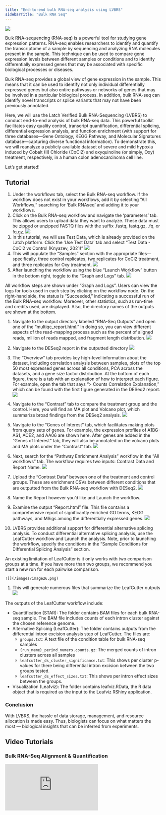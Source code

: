 ```yaml
---
title: "End-to-end bulk RNA-seq analysis using LVBRS"
sidebarTitle: "Bulk RNA Seq"
---
```


<Frame caption="Image generated using DALL·E 2 from OpenAI">
  <img src="/images/dna.png" />
</Frame>

Bulk RNA-sequencing (RNA-seq) is a powerful tool for studying gene expression patterns. RNA-seq enables researchers to identify and quantify the transcriptome of a sample by sequencing and analyzing RNA molecules present in the sample. This technique can be used to compare gene expression levels between different samples or conditions and to identify differentially expressed genes that may be associated with specific biological processes or diseases.

Bulk RNA-seq provides a global view of gene expression in the sample. This means that it can be used to identify not only individual differentially expressed genes but also entire pathways or networks of genes that may be involved in a particular biological process. In addition, bulk RNA-seq can identify novel transcripts or splice variants that may not have been previously annotated.

Here, we will use the Latch Verified Bulk RNA-Sequencing (LVBRS) to conduct end-to-end analysis of bulk RNA-seq data. This powerful toolkit facilitates easy quality control, transcript quantification, differential splicing, differential expression analysis, and function enrichment (with support for three databases—Gene Ontology, KEGG Pathway, and Molecular Signatures database—capturing diverse functional information). To demonstrate this, we will reanalyze a publicly available dataset of severe and mild hypoxia induced by Cobalt (II) Chloride (CoCl2) and oxyquinoline (or simply, Oxy) treatment, respectively, in a human colon adenocarcinoma cell line.

Let’s get started!

## Tutorial

1. Under the workflows tab, select the Bulk RNA-seq workflow. If the workflow does not exist in your workflows, add it by selecting “All Workflows,” searching for ‘Bulk RNAseq’ and adding it to your workflows.
2. Click on the Bulk RNA-seq workflow and navigate the ‘parameters’ tab. This allows users to upload data they want to analyze. These data must be zipped or unzipped FASTQ files with the suffix .fastq, fastq.gz, .fq, or fq.gz.
   ![](/images/image14.png)
3. In this tutorial, we will use Test Data, which is already provided on the Latch platform. Click the ‘Use Test Data’ tab and select “Test Data - CoCl2 vs Control (Knyazev, 2021)”
   ![](/images/image15.png)
4. This will populate the “Samples” section with the appropriate files—specifically, three control replicates, two replicates for CoCl2 treatment, and three replicates for Oxy treatment.
   ![](/images/image16.png)
5. After launching the workflow using the blue “Launch Workflow” button in the bottom right, toggle to the “Graph and Logs” tab.
   ![](/images/image17.png)

All workflow steps are shown under “Graph and Logs”. Users can view the logs for tools used in each step by clicking on the workflow node. On the right-hand side, the status is “Succeeded,” indicating a successful run of the Bulk RNA-seq workflow. Moreover, other statistics, such as run-time and credits used, are displayed. Also, the directory names of the outputs are shown at the bottom.

1. Navigate to the output directory labeled “RNA-Seq Outputs” and open one of the “multiqc_report.html.” In doing so, you can view different aspects of the read-mapping process such as the percent of aligned reads, million of reads mapped, and fragment length distribution.
   ![](/images/image18.png)
1. Navigate to the DESeq2 report in the outputted directory
   ![](/images/image19.png)
1. The “Overview” tab provides key high-level information about the dataset, including correlation analysis between samples, plots of the top 50 most expressed genes across all conditions, PCA across the datasets, and a gene size factor distribution. At the bottom of each figure, there is a tab with an explanation of how to interpret each figure. For example, open the tab that says “> Counts Correlation Explanation,” which can be found with the first figure generated in the DESeq2 report.
   ![](/images/image20.png)
1. Navigate to the “Contrast” tab to compare the treatment group and the control. Here, you will find an MA plot and Volcano plot, which summarize broad findings from the DESeq2 analysis.
   ![](/images/image21.png)
1. Navigate to the “Genes of Interest” tab, which facilitates making plots from query sets of genes. For example, the expression profiles of A1BG-AS1, ACE2, and AA06 are shown here. After genes are added in the “Genes of Interest” tab, they will also be annotated on the volcano plots and MA plots under the “Contrast” tab.
   ![](/images/image22.png)
1. Next, search for the “Pathway Enrichment Analysis” workflow in the “All workflows” tab. The workflow requires two inputs: Contrast Data and Report Name.
   ![](/images/image23.png)
1. Upload the “Contrast Data” between one of the treatment and control groups. These are enrichment CSVs between different conditions that are outputted from the Bulk RNA-seq workflow with DESeq2.
   ![](/images/image24.png)
1. Name the Report however you’d like and Launch the workflow.
1. Examine the output “Report.html” file. This file contains a comprehensive report of significantly enriched GO terms, KEGG pathways, and MSigs among the differentially expressed genes.
   ![](/images/image25.png)

1. LVBRS provides additional support for differential alternative splicing analysis. To conduct differential alternative splicing analysis, use the LeafCutter workflow and Launch the analysis. Note, prior to launching the workflow, specify the conditions in the “Sample Conditions for Differential Splicing Analysis” section.

<Note>
  An existing limitation of LeafCutter is it only works with two comparison
  groups at a time. If you have more than two groups, we recommend you start a
  new run for each pairwise comparison.
</Note>

    ![](/images/image26.png)

1. This will generate numerous files that summarize the LeafCutter outputs
   ![](/images/image27.png)

The outputs of the LeafCutter workflow include:

- Quantification (STAR): The folder contains BAM files for each bulk RNA-seq sample. The BAM file includes counts of each intron cluster against the chosen reference genome.
- Alternative Splicing (LeafCutter): The folder contains outputs from the differential intron excision analysis step of LeafCutter. The files are:
  - `groups.txt`: A text file of the condition table for bulk RNA-seq samples
  - `{run_name}_perind_numers.counts.gz`: The merged counts of intron clusters across all samples
  - `leafcutter_ds_cluster_significance.txt`: This shows per cluster p-values for there being differential intron excision between the two groups tested.
  - `leafcutter_ds_effect_sizes.txt`: This shows per intron effect sizes between the groups.
- Visualization (Leafviz): The folder contains leafviz.RData, the R data object that is required as the input to the Leafviz RShiny application.

### Conclusion

With LVBRS, the hassle of data storage, management, and resource allocation is made easy. Thus, biologists can focus on what matters the most — biological insights that can be inferred from experiments.

## Video Tutorials

### Bulk RNA-Seq Alignment & Quantification

<div style={{ position: "relative", paddingBottom: "56.25%", height: 0 }}>
  <iframe
    src="https://www.loom.com/embed/dfba09ba6f524722b5d829f2424a3a3f?sid=6743f0d9-093c-4529-a235-07e99bd26ff9"
    frameBorder={0}
    webkitallowfullscreen
    mozallowfullscreen
    allowFullScreen
    style={{
      position: "absolute",
      top: 0,
      left: 0,
      width: "100%",
      height: "100%",
    }}
  />
</div>

### DESeq2 Quantification

<div style={{ position: "relative", paddingBottom: "56.25%", height: 0 }}>
  <iframe
    src="https://www.loom.com/embed/dfba09ba6f524722b5d829f2424a3a3f?sid=6743f0d9-093c-4529-a235-07e99bd26ff9"
    frameBorder={0}
    webkitallowfullscreen
    mozallowfullscreen
    allowFullScreen
    style={{
      position: "absolute",
      top: 0,
      left: 0,
      width: "100%",
      height: "100%",
    }}
  />
</div>

### Pathway Analysis

<div style={{ position: "relative", paddingBottom: "56.25%", height: 0 }}>
  <iframe
    src="https://www.loom.com/embed/c3848161fd6347cd8b560c5c904116d3?sid=4aaf2d9f-7b37-4f7e-8609-397b4761cc97"
    frameBorder={0}
    webkitallowfullscreen
    mozallowfullscreen
    allowFullScreen
    style={{
      position: "absolute",
      top: 0,
      left: 0,
      width: "100%",
      height: "100%",
    }}
  />
</div>

